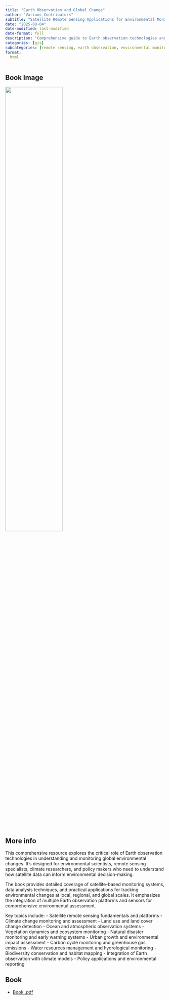 ```yaml
---
title: "Earth Observation and Global Change"
author: "Various Contributors"
subtitle: "Satellite Remote Sensing Applications for Environmental Monitoring"
date: "2025-08-04"
date-modified: last-modified
date-format: full
description: "Comprehensive guide to Earth observation technologies and their applications in monitoring global environmental changes"
categories: [gis]
subcategories: [remote sensing, earth observation, environmental monitoring]
format:
  html
---
```


## Book Image

![](/books/EarthObservationGlobalChange.png){width="60%"}

## More info

This comprehensive resource explores the critical role of Earth observation technologies in understanding and monitoring global environmental changes. It's designed for environmental scientists, remote sensing specialists, climate researchers, and policy makers who need to understand how satellite data can inform environmental decision-making.

The book provides detailed coverage of satellite-based monitoring systems, data analysis techniques, and practical applications for tracking environmental changes at local, regional, and global scales. It emphasizes the integration of multiple Earth observation platforms and sensors for comprehensive environmental assessment.

Key topics include:
- Satellite remote sensing fundamentals and platforms
- Climate change monitoring and assessment
- Land use and land cover change detection
- Ocean and atmospheric observation systems
- Vegetation dynamics and ecosystem monitoring
- Natural disaster monitoring and early warning systems
- Urban growth and environmental impact assessment
- Carbon cycle monitoring and greenhouse gas emissions
- Water resources management and hydrological monitoring
- Biodiversity conservation and habitat mapping
- Integration of Earth observation with climate models
- Policy applications and environmental reporting

## Book

- [Book .pdf](/books/EarthObservationGlobalChange.pdf){width="60%"}
